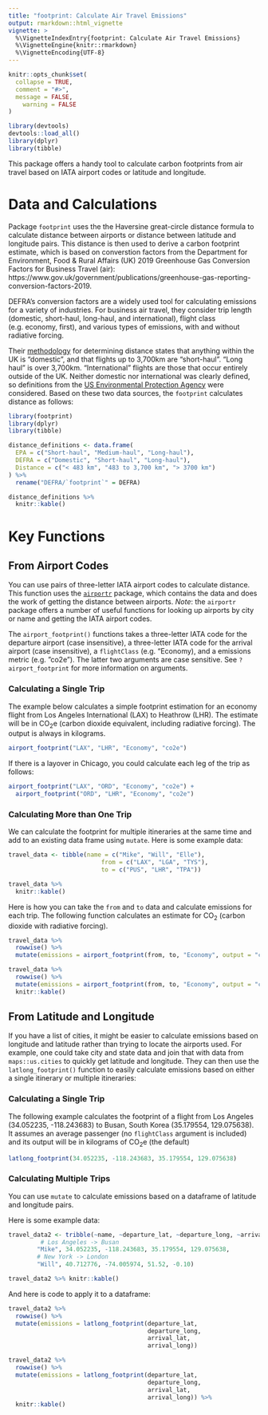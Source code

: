 ---
title: "footprint: Calculate Air Travel Emissions"
output: rmarkdown::html_vignette
vignette: >
  %\VignetteIndexEntry{footprint: Calculate Air Travel Emissions}
  %\VignetteEngine{knitr::rmarkdown}
  %\VignetteEncoding{UTF-8}
---

```{r setup, message=FALSE, warning=FALSE, include=FALSE}
knitr::opts_chunk$set(
  collapse = TRUE,
  comment = "#>",
  message = FALSE,
	warning = FALSE
)

```

```{r load, echo=FALSE, message=FALSE, warning=FALSE}
library(devtools)
devtools::load_all()
library(dplyr)
library(tibble)
```

This package offers a handy tool to calculate carbon footprints from air travel based on IATA airport codes or latitude and longitude.

# Data and Calculations

Package `footprint` uses the the Haversine great-circle distance formula to calculate distance between airports or distance between latitude and longitude pairs. This distance is then used to derive a carbon footprint estimate, which is based on converstion factors from the Department for Environment, Food & Rural Affairs (UK) 2019 Greenhouse Gas Conversion Factors for Business Travel (air): https://www.gov.uk/government/publications/greenhouse-gas-reporting-conversion-factors-2019.

DEFRA's conversion factors are a widely used tool for calculating emissions for a  variety of industries. For business air travel, they consider trip length (domestic, short-haul, long-haul, and international), flight class (e.g. economy, first), and various types of emissions, with and without radiative forcing. 

Their [methodology](https://assets.publishing.service.gov.uk/government/uploads/system/uploads/attachment_data/file/829336/2019_Green-house-gas-reporting-methodology.pdf) for determining distance states that anything within the UK is “domestic”, and that flights up to 3,700km are “short-haul”. “Long haul” is over 3,700km. “International” flights are those that occur entirely outside of the UK. Neither domestic nor international was clearly defined, so definitions from the [US Environmental Protection Agency](https://www.epa.gov/sites/production/files/2020-04/documents/ghg-emission-factors-hub.pdf) were considered. Based on these two data sources, the `footprint` calculates distance as follows:

```{r, eval=FALSE}
library(footprint)
library(dplyr)
library(tibble)
```

```{r include=FALSE}
distance_definitions <- data.frame(
  EPA = c("Short-haul", "Medium-haul", "Long-haul"),
  DEFRA = c("Domestic", "Short-haul", "Long-haul"),
  Distance = c("< 483 km", "483 to 3,700 km", "> 3700 km")
) %>%
  rename("DEFRA/`footprint`" = DEFRA)

```

```{r echo=FALSE}
distance_definitions %>%
  knitr::kable()
```


# Key Functions

## From Airport Codes

You can use pairs of three-letter IATA airport codes to calculate distance. This function uses the [`airportr`](https://github.com/dshkol/airportr) package, which contains the data and does the work of getting the distance between airports. *Note*: the `airportr` package offers a number of useful functions for looking up airports by city or name and getting the IATA airport codes.

The `airport_footprint()` functions takes a three-letter IATA code for the departure airport (case insensitive), a three-letter IATA code for the arrival airport (case insensitive), a `flightClass` (e.g. "Economy), and a emissions metric (e.g. "co2e"). The latter two arguments are case sensitive. See `?airport_footprint` for more information on arguments.

### Calculating a Single Trip

The example below calculates a simple footprint estimation for an economy flight from Los Angeles International (LAX) to  Heathrow (LHR). The estimate will be in CO~2~e (carbon dioxide equivalent, including radiative forcing). The output is always in kilograms.

```{r}
airport_footprint("LAX", "LHR", "Economy", "co2e")
```

If there is a layover in Chicago, you could calculate each leg of the trip as follows:

```{r}
airport_footprint("LAX", "ORD", "Economy", "co2e") + 
  airport_footprint("ORD", "LHR", "Economy", "co2e")
```

### Calculating More than One Trip

We can calculate the footprint for multiple itineraries at the same time and add to an existing data frame using `mutate`. Here is some example data:

```{r}
travel_data <- tibble(name = c("Mike", "Will", "Elle"),
                          from = c("LAX", "LGA", "TYS"),
                          to = c("PUS", "LHR", "TPA"))
```

```{r echo=FALSE}
travel_data %>% 
  knitr::kable()
```

Here is how you can take the `from` and `to` data and calculate emissions for each trip. The following function calculates an estimate for CO~2~ (carbon dioxide with radiative forcing).

```{r eval=FALSE, include=FALSE}
travel_data %>%
  rowwise() %>%
  mutate(emissions = airport_footprint(from, to, "Economy", output = "co2"))
```

```{r echo=FALSE}
travel_data %>%
  rowwise() %>%
  mutate(emissions = airport_footprint(from, to, "Economy", output = "co2")) %>%
  knitr::kable()
```

## From Latitude and Longitude

If you have a list of cities, it might be easier to calculate emissions based on longitude and latitude rather than trying to locate the airports used. For example, one could take city and state data and join that with data from `maps::us.cities` to quickly get latitude and longitude. They can then use the `latlong_footprint()` function to easily calculate emissions based on either a single itinerary or multiple itineraries:

### Calculating a Single Trip

The following example calculates the footprint of a flight from Los Angeles (34.052235, -118.243683) to Busan, South Korea (35.179554, 129.075638). It assumes an average passenger (no `flightClass` argument is included) and its output will be in kilograms of CO~2~e (the default)

```{r}
latlong_footprint(34.052235, -118.243683, 35.179554, 129.075638)
```

### Calculating Multiple Trips

You can use `mutate` to calculate emissions based on a dataframe of latitude and longitude pairs.

Here is some example data:

```{r}
travel_data2 <- tribble(~name, ~departure_lat, ~departure_long, ~arrival_lat, ~arrival_long,
         # Los Angeles -> Busan
        "Mike", 34.052235, -118.243683, 35.179554, 129.075638,
        # New York -> London
        "Will", 40.712776, -74.005974, 51.52, -0.10)
```

```{r echo=FALSE}
travel_data2 %>% knitr::kable()
```

And here is code to apply it to a dataframe:

```{r eval=FALSE, include=TRUE}
travel_data2 %>%
  rowwise() %>%
  mutate(emissions = latlong_footprint(departure_lat,
                                       departure_long,
                                       arrival_lat,
                                       arrival_long))
```


```{r echo=FALSE}
travel_data2 %>%
  rowwise() %>%
  mutate(emissions = latlong_footprint(departure_lat,
                                       departure_long,
                                       arrival_lat,
                                       arrival_long)) %>%
  knitr::kable()
```

